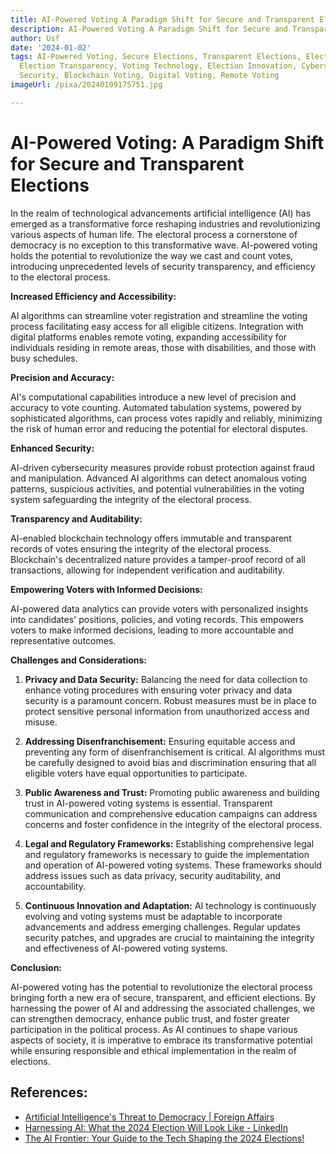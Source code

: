```yaml
---
title: AI-Powered Voting A Paradigm Shift for Secure and Transparent Elections
description: AI-Powered Voting A Paradigm Shift for Secure and Transparent Elections
author: Usf
date: '2024-01-02'
tags: AI-Powered Voting, Secure Elections, Transparent Elections, Election Security,
  Election Transparency, Voting Technology, Election Innovation, Cybersecurity, Data
  Security, Blockchain Voting, Digital Voting, Remote Voting
imageUrl: /pixa/20240109175751.jpg

---
```

# AI-Powered Voting: A Paradigm Shift  for Secure and Transparent Elections

In the  realm  of technological advancements  artificial intelligence (AI) has emerged as a transformative force reshaping industries and revolutionizing various aspects of human life. The electoral  process a cornerstone of democracy is no exception to this transformative wave. AI-powered voting holds  the potential to revolutionize the way  we  cast and count votes, introducing unprecedented levels of security  transparency, and efficiency to the electoral  process.

**Increased Efficiency  and Accessibility:**

AI algorithms can streamline  voter registration and  streamline the voting process  facilitating easy access for all eligible citizens.  Integration with digital platforms enables remote voting, expanding accessibility for individuals residing in remote  areas, those with disabilities, and those with  busy schedules.

**Precision and  Accuracy:**

AI's computational capabilities introduce a new level of  precision and accuracy to vote counting. Automated tabulation systems, powered by sophisticated algorithms, can process votes rapidly and reliably,  minimizing  the risk of human error and reducing the potential for electoral disputes.

**Enhanced Security:**

AI-driven cybersecurity measures provide robust protection against fraud and manipulation. Advanced AI algorithms can detect anomalous voting patterns, suspicious activities, and potential vulnerabilities in the voting system safeguarding the  integrity of the electoral process.

**Transparency and Auditability:**

AI-enabled blockchain  technology offers immutable and transparent records  of votes ensuring the integrity of the electoral process. Blockchain's decentralized nature provides a tamper-proof record of all transactions, allowing for independent verification  and auditability.

**Empowering Voters with Informed Decisions:**

AI-powered data analytics can provide voters  with personalized insights into candidates'  positions, policies, and  voting records. This empowers voters to make informed decisions, leading to more  accountable and representative outcomes.

**Challenges and Considerations:**

1. **Privacy and Data Security:** Balancing the need for data collection to enhance voting procedures with ensuring voter privacy and  data security is a paramount concern. Robust measures must be in place to protect sensitive personal  information from  unauthorized access and misuse.

2. **Addressing Disenfranchisement:** Ensuring equitable access and preventing any form of disenfranchisement  is  critical. AI  algorithms must be carefully designed to avoid bias and discrimination ensuring that all eligible voters have equal opportunities to participate.

3. **Public Awareness and Trust:** Promoting public awareness and building trust in  AI-powered voting  systems is essential. Transparent communication and  comprehensive education campaigns can address concerns and foster confidence in the integrity of the electoral process.

4. **Legal and Regulatory  Frameworks:** Establishing  comprehensive legal and regulatory frameworks is necessary to guide the implementation and operation of AI-powered voting systems. These frameworks should address issues such as data privacy, security auditability, and accountability.

5.  **Continuous Innovation and Adaptation:** AI technology is continuously evolving and voting systems must be adaptable to incorporate advancements and address emerging challenges. Regular updates security patches, and upgrades are crucial to maintaining the integrity and effectiveness of AI-powered voting systems.

**Conclusion:**

AI-powered voting  has  the potential to revolutionize the electoral process bringing forth a  new era  of secure, transparent, and efficient elections. By harnessing the power of AI and addressing the  associated challenges, we can strengthen democracy, enhance public trust, and foster greater participation in the political process.  As  AI continues to shape various aspects  of society, it is imperative to embrace its transformative potential while ensuring responsible and  ethical implementation in  the realm of elections.

## References:
- [Artificial Intelligence's Threat to Democracy | Foreign Affairs](https://www.foreignaffairs.com/united-states/artificial-intelligences-threat-democracy)
- [Harnessing AI: What the 2024 Election Will Look Like - LinkedIn](https://www.linkedin.com/pulse/harnessing-ai-what-2024-election-look-like-walter-shields)
- [The AI Frontier: Your Guide to the Tech Shaping the 2024 Elections!](https://medium.com/us-election-2024/the-ai-frontier-your-guide-to-the-tech-shaping-the-2024-elections-4c19ff401994)
